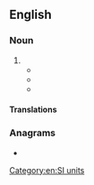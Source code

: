 {{also|zetta-meter}}
==English==

===Noun===
{{en-noun}}

# {{alternative spelling of|zettametre|from=US|lang=en}}
#* {{quote-book|year=2015|title=No Wonder You Wonder!: Great Inventions and Scientific Mysteries|author=Claude Phipps |page=|lang=en |ISBN=3319216805|passage=On the other extreme, our galaxy (we call it the Milky Way) is about 0.9 Zm ('''Zettameters''', 100 million trillion meters) in diameter.}}
#* {{quote-book|year=2016|title=Mathematical Excursions |author=Richard N. Aufmann, ‎Joanne Lockwood, ‎Richard D. Nation |page=364|lang=en |ISBN=1337516198|passage=What is the speed of light in Zm ('''zettameters''') per second? }}
#* {{quote-book|year=2017 |title=Modern Nuclear Chemistry |author=Walter D. Loveland, ‎David J. Morrissey, ‎Glenn T. Seaborg |page=2|lang=en |ISBN=0470906731|passage=The size scale for the nuclear chemistry laboratory ranges from zeptometers (10<sup>−21</sup> m) to zettameters (10<sup>21</sup> m).}}

====Translations====
{{trans-see|zettametre}}

===Anagrams===
* {{anagrams|en|a=aeeemrtttz|zettametre}}

[[Category:en:SI units]]